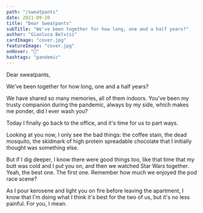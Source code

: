 ```yaml
---
path: "/sweatpants"
date: 2021-09-20
title: "Dear Sweatpants"
subTitle: "We've been together for how long, one and a half years?"
author: "Gianluca Belvisi"
cardImage: "cover.jpg"
featureImage: "cover.jpg"
onHover: "👖"
hashtags: "pandemic"
---
```

Dear sweatpants,

We've been together for how long, one and a half years?

We have shared so many memories, all of them indoors. You've been my trusty companion during the pandemic, always by my side, which makes me ponder, did I ever wash you?

Today I finally go back to the office, and it's time for us to part ways.

Looking at you now, I only see the bad things: the coffee stain, the dead mosquito, the skidmark of high protein spreadable chocolate that I initially thought was something else.

But if I dig deeper, I know there were good things too, like that time that my butt was cold and I put you on, and then we watched Star Wars together. Yeah, the best one. The first one. Remember how much we enjoyed the pod race scene?

As I pour kerosene and light you on fire before leaving the apartment, I know that I'm doing what I think it's best for the two of us, but it's no less painful. For you, I mean.
